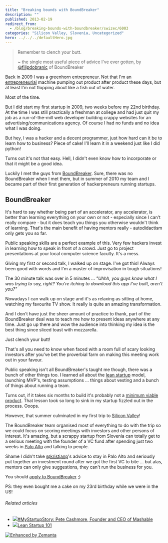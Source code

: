 ```yaml
---
title: "Breaking bounds with BoundBreaker"
description: ""
published: 2013-02-19
redirect_from:
  - /blog/breaking-bounds-with-boundbreaker/swizec/6003
categories: "Silicon Valley, Slovenia, Uncategorized"
hero: ../../../defaultHero.jpg
---
```


> Remember to clench your butt.
>
> ~ the single most useful piece of advice I've ever gotten, by [@filipdobranic](https://twitter.com/filipdobranic) of BoundBreaker

Back in 2009 I was a greenhorn entrepreneur. Not that I'm an [entrepreneurial](http://en.wikipedia.org/wiki/Entrepreneur "Entrepreneur") machine pumping out product after product these days, but at least I'm not flopping about like a fish out of water.

Most of the time.

But I did start my first startup in 2009, two weeks before my 22nd birthday. At the time I was still practically a freshman at college and had just quit my job as a run-of-the-mill web developer building crappy websites for an advertising/communications agency. Of course I had no funds and no idea what I was doing.

But hey, I was a hacker and a decent programmer, just how hard can it be to learn how to business? Piece of cake! I'll learn it in a weekend just like I did python!

Turns out it's not that easy. Hell, I didn't even know how to incorporate or that it might be a good idea.

Luckily I met the guys from [BoundBreaker](http://www.boundbreaker.org/). Sure, there was no BoundBreaker when I met them, but in summer of 2010 my team and I became part of their first generation of hackerpreneurs running startups.

## BoundBreaker

It's hard to say whether being part of an accelerator, any accelerator, is better than learning everything on your own or not - especially since I can't really compare - but it does teach you things you otherwise wouldn't think of learning. That's the main benefit of having mentors really - autodidactism only gets you so far.

Public speaking skills are a perfect example of this. Very few hackers invest in learning how to speak in front of a crowd. Just go to project presentations at your local computer science faculty. It's a mess.

Giving my first or second talk, I walked up on stage. I've got this! Always been good with words and I'm a master of improvisation in tough situations!

The 30 minute talk was over in 5 minutes ... _"Uhhh, you guys know what I was trying to say, right? You're itching to download this app I've built, aren't you?"_

Nowadays I can walk up on stage and it's as relaxing as sitting at home, watching my favourite TV show. It really is quite an amazing transformation.

And I don't have just the sheer amount of practice to thank, part of the BoundBreaker deal was to teach me how to present ideas anywhere at any time. Just go up there and wow the audience into thinking my idea is the best thing since sliced toast with mozzarella.

Just clench your butt!

That's all you need to know when faced with a room full of scary looking investors after you've bet the proverbial farm on making this meeting work out in your favour.

Public speaking isn't all BoundBreaker's taught me though, there was a bunch of other things too. I learned all about the [lean startup](http://www.startuplessonslearned.com/2008/09/lean-startup.html "Lean Startup") model, launching MVP's, testing assumptions ... things about vesting and a bunch of things about running a team.

Turns out, if it takes six months to build it's probably not a [minimum viable product](http://en.wikipedia.org/wiki/Minimum_viable_product "Minimum viable product"). That lesson took so long to sink in my startup fizzled out in the process. Ooops.

However, that summer culminated in my first trip to [Silicon Valley](<http://maps.google.com/maps?ll=37.37,-122.04&spn=1.0,1.0&q=37.37,-122.04 (Silicon%20Valley)&t=h> "Silicon Valley")!

The BoundBreaker team organised most of everything to do with the trip so we could focus on scoring meetings with investors and other persons of interest. It's amazing, but a scrappy startup from Slovenia can totally get to a serious meeting with the founder of a VC fund after spending just two weeks in [Palo Alto](<http://maps.google.com/maps?ll=37.4291666667,-122.138055556&spn=0.1,0.1&q=37.4291666667,-122.138055556 (Palo%20Alto%2C%20California)&t=h> "Palo Alto, California") and talking to people.

Shame I didn't take [@kristjanp](https://twitter.com/kristjanp)'s advice to stay in Palo Alto and seriously put together an investment round after we got the first VC to bite ... but alas, mentors can only give suggestions, they can't run the business for you.

You should [apply to BoundBreaker](http://www.boundbreaker.org/apply/) ;)

PS: they even bought me a cake on my 23rd birthday while we were in the US!

###### Related articles

- [![](http://i.zemanta.com/noimg_103_80_80.jpg)](http://www.hiscoxusa.com/small-business-insurance/blog/2011/09/23/my-startup-story-pete-cashmore-founder-and-ceo-of-mashable/)[#MyStartupStory: Pete Cashmore, Founder and CEO of Mashable](http://www.hiscoxusa.com/small-business-insurance/blog/2011/09/23/my-startup-story-pete-cashmore-founder-and-ceo-of-mashable/)
- [![](http://i.zemanta.com/142743624_80_80.jpg)](http://www.slideshare.net/HackerChick/lean-startup-101-16313871)[Lean Startup 101](http://www.slideshare.net/HackerChick/lean-startup-101-16313871)

[![Enhanced by Zemanta](http://img.zemanta.com/zemified_e.png?x-id=56ccf3f0-0280-4951-b66c-aa7c00af80da)](http://www.zemanta.com/?px "Enhanced by Zemanta")
